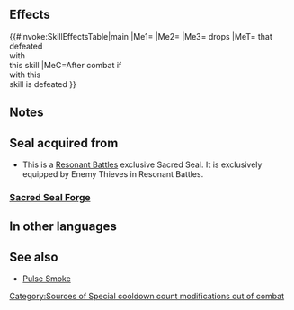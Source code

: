 {{Passive
|type=S
|exclusive=0
|1name=Veil Seal
|1tagid=SID_盗賊の偶像・踊り
|1effect=When the holder of this seal is defeated, restores 10 HP to unit that defeats holder, inflicts Special cooldown count+1 on that unit after combat, and a【Dancer's Veil】drops.<br><br>【Dancer's Veil】<br>Allows one random ally that has already acted to take another action.
|1cost=0
|1required=-
|canUseMove={{MoveList|all}}
|canUseWeapon={{WeaponList|all}}
|properties=enemy_only
}}
==Effects==
{{#invoke:SkillEffectsTable|main
|Me1={{Eft|Heal|10}}
|Me2={{Eft|Increase Cooldown|1}}
|Me3={{It|Dancer's Veil}} drops
|MeT={{Tgt|Unit}} that<br>defeated<br>{{Tgt|Foe}} with<br>this skill
|MeC=After combat if<br>{{Tgt|Foe}} with this<br>skill is defeated
}}
==Notes==
{{ResonantBattleItemSeals|Dancer's Veil}}
==Seal acquired from==
* This is a [[Resonant Battles]] exclusive Sacred Seal. It is exclusively equipped by Enemy Thieves in Resonant Battles.
===[[Sacred Seal Forge]]===
{{SealCosts
|seals=Veil Seal
|badgeColor=-
|costs1=-
}}
==In other languages==
{{OtherLanguages
|english=Veil Seal
|japanese=盗賊の偶像・踊り
|german=Schleiersiegel
|spanishEU=Velo forajido
|spanishLA=Velo forajido
|french=Sceau voile
|italian=Sigillo velo
|chineseTW=盜賊的偶像・舞者
|portuguese=Selo véu
}}
==See also==
* [[Pulse Smoke]]
{{Seals Navbox}}
[[Category:Sources of Special cooldown count modifications out of combat]]